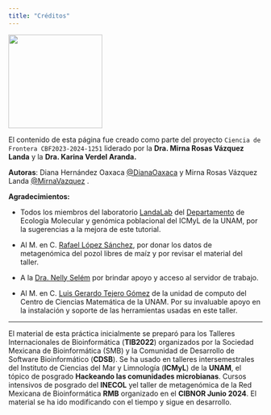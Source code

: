 ```yaml
---
title: "Créditos"
---
```


![](Figures/CONAHCYT.png){fig-align="left" width="186"}

El contenido de esta página fue creado como parte del proyecto `Ciencia de Frontera CBF2023-2024-1251` liderado por la **Dra. Mirna Rosas Vázquez Landa** y la **Dra. Karina Verdel Aranda.**

**Autoras**: Diana Hernández Oaxaca [\@DianaOaxaca](https://github.com/DianaOaxaca) y Mirna Rosas Vázquez Landa [\@MirnaVazquez](https://github.com/mirnavazquez) .

**Agradecimientos:**

-   Todos los miembros del laboratorio [LandaLab](https://github.com/landalab0) del [Departamento](https://www.icmyl.unam.mx/es/quienes_somos/personal_academico/vazquez-rosas-landa-mirna) de Ecología Molecular y genómica poblacional del ICMyL de la UNAM, por la sugerencias a la mejora de este tutorial.

-   Al M. en C. [Rafael López Sánchez](https://www.ibt.unam.mx/perfil/3986/mc-rafael-lopez-sanchez), por donar los datos de metagenómica del pozol libres de maíz y por revisar el material del taller.

-   A la [Dra. Nelly Selém](https://matmor.unam.mx/es/personal/investigadores/nselem) por brindar apoyo y acceso al servidor de trabajo.

-   Al M. en C. [Luis Gerardo Tejero Gómez](https://www.matmor.unam.mx/es/personal/tecnico) de la unidad de computo del Centro de Ciencias Matemática de la UNAM. Por su invaluable apoyo en la instalación y soporte de las herramientas usadas en este taller.

------------------------------------------------------------------------

El material de esta práctica inicialmente se preparó para los Talleres Internacionales de Bioinformática (**TIB2022**) organizados por la Sociedad Mexicana de Bioinformática (SMB) y la Comunidad de Desarrollo de Software Bioinformático (**CDSB**). Se ha usado en talleres intersemestrales del Instituto de Ciencias del Mar y Limnología (**ICMyL**) de la **UNAM**, el tópico de posgrado **Hackeando las comunidades microbianas**. Cursos intensivos de posgrado del **INECOL** yel taller de metagenómica de la Red Mexicana de Bioinformática **RMB** organizado en el **CIBNOR Junio 2024**. El material se ha ido modificando con el tiempo y sigue en desarrollo.
